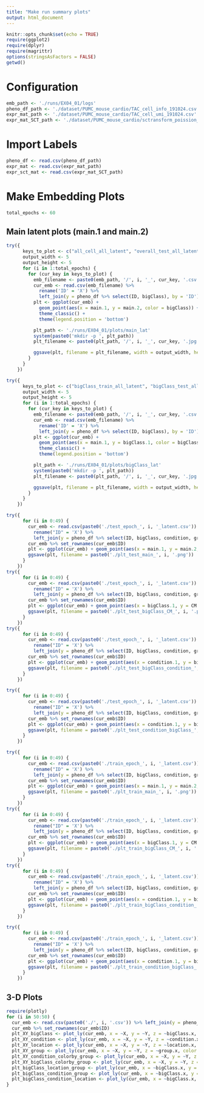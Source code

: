 ```yaml
---
title: "Make run summary plots"
output: html_document
---
```


```r
knitr::opts_chunk$set(echo = TRUE)
require(ggplot2)
require(dplyr)
require(magrittr)
options(stringsAsFactors = FALSE)
getwd()
```

# Configuration

```r
emb_path <- './runs/EX04_01/logs'
pheno_df_path <- './dataset/PUMC_mouse_cardio/TAC_cell_info_191024.csv'
expr_mat_path <- './dataset/PUMC_mouse_cardio/TAC_cell_umi_191024.csv'
expr_mat_SCT_path <- './dataset/PUMC_mouse_cardio/sctransform_poission_res.csv.gz'
```

# Import Labels

```r
pheno_df <- read.csv(pheno_df_path)
expr_mat <- read.csv(expr_mat_path)
expr_sct_mat <- read.csv(expr_mat_SCT_path)
```

# Make Embedding Plots

```r
total_epochs <- 60
```

## Main latent plots (main.1 and main.2)


```r
try({
      keys_to_plot <- c("all_cell_all_latent", "overall_test_all_latent", "overall_train_all_latent")
      output_width <- 5
      output_height <- 5
      for (i in 1:total_epochs) {
        for (cur_key in keys_to_plot) {
          emb_filename <- paste0(emb_path, '/', i, '_', cur_key, '.csv')
          cur_emb <- read.csv(emb_filename) %>%
            rename('ID' = 'X') %>%
            left_join(y = pheno_df %>% select(ID, bigClass), by = 'ID')
          plt <- ggplot(cur_emb) +
            geom_point(aes(x = main.1, y = main.2, color = bigClass)) +
            theme_classic() +
            theme(legend.position = 'bottom')

          plt_path <- './runs/EX04_01/plots/main_lat'
          system(paste0('mkdir -p ', plt_path))
          plt_filename <- paste0(plt_path, '/', i, '_', cur_key, '.jpg')

          ggsave(plt, filename = plt_filename, width = output_width, height = output_height)
        }
      }
    })
```

```r
try({
      keys_to_plot <- c("bigClass_train_all_latent", "bigClass_test_all_latent")
      output_width <- 5
      output_height <- 5
      for (i in 1:total_epochs) {
        for (cur_key in keys_to_plot) {
          emb_filename <- paste0(emb_path, '/', i, '_', cur_key, '.csv')
          cur_emb <- read.csv(emb_filename) %>%
            rename('ID' = 'X') %>%
            left_join(y = pheno_df %>% select(ID, bigClass), by = 'ID')
          plt <- ggplot(cur_emb) +
            geom_point(aes(x = main.1, y = bigClass.1, color = bigClass)) +
            theme_classic() +
            theme(legend.position = 'bottom')

          plt_path <- './runs/EX04_01/plots/bigClass_lat'
          system(paste0('mkdir -p ', plt_path))
          plt_filename <- paste0(plt_path, '/', i, '_', cur_key, '.jpg')

          ggsave(plt, filename = plt_filename, width = output_width, height = output_height)
        }
      }
    })
```

```r
try({
      for (i in 0:49) {
        cur_emb <- read.csv(paste0('./test_epoch_', i, '_latent.csv')) %>%
          rename("ID" = 'X') %>%
          left_join(y = pheno_df %>% select(ID, bigClass, condition, group, location), by = "ID")
        cur_emb %>% set_rownames(cur_emb$ID)
        plt <- ggplot(cur_emb) + geom_point(aes(x = main.1, y = main.2, color = bigClass))
        ggsave(plt, filename = paste0('./plt_test_main_', i, '.png'))
      }
    })
try({
      for (i in 0:49) {
        cur_emb <- read.csv(paste0('./test_epoch_', i, '_latent.csv')) %>%
          rename("ID" = 'X') %>%
          left_join(y = pheno_df %>% select(ID, bigClass, condition, group, location), by = "ID")
        cur_emb %>% set_rownames(cur_emb$ID)
        plt <- ggplot(cur_emb) + geom_point(aes(x = bigClass.1, y = CM.1, color = bigClass))
        ggsave(plt, filename = paste0('./plt_test_bigClass_CM_', i, '.png'))
      }
    })
try({
      for (i in 0:49) {
        cur_emb <- read.csv(paste0('./test_epoch_', i, '_latent.csv')) %>%
          rename("ID" = 'X') %>%
          left_join(y = pheno_df %>% select(ID, bigClass, condition, group, location), by = "ID")
        cur_emb %>% set_rownames(cur_emb$ID)
        plt <- ggplot(cur_emb) + geom_point(aes(x = condition.1, y = bigClass.1, color = bigClass, shape = condition))
        ggsave(plt, filename = paste0('./plt_test_bigClass_condition_', i, '.png'))
      }
    })

try({
      for (i in 0:49) {
        cur_emb <- read.csv(paste0('./test_epoch_', i, '_latent.csv')) %>%
          rename("ID" = 'X') %>%
          left_join(y = pheno_df %>% select(ID, bigClass, condition, group, location), by = "ID")
        cur_emb %>% set_rownames(cur_emb$ID)
        plt <- ggplot(cur_emb) + geom_point(aes(x = condition.1, y = bigClass.1, color = condition, shape = bigClass))
        ggsave(plt, filename = paste0('./plt_test_condition_bigClass_', i, '.png'))
      }
    })

try({
      for (i in 0:49) {
        cur_emb <- read.csv(paste0('./train_epoch_', i, '_latent.csv')) %>%
          rename("ID" = 'X') %>%
          left_join(y = pheno_df %>% select(ID, bigClass, condition, group, location), by = "ID")
        cur_emb %>% set_rownames(cur_emb$ID)
        plt <- ggplot(cur_emb) + geom_point(aes(x = main.1, y = main.2, color = bigClass))
        ggsave(plt, filename = paste0('./plt_train_main_', i, '.png'))
      }
    })
try({
      for (i in 0:49) {
        cur_emb <- read.csv(paste0('./train_epoch_', i, '_latent.csv')) %>%
          rename("ID" = 'X') %>%
          left_join(y = pheno_df %>% select(ID, bigClass, condition, group, location), by = "ID")
        cur_emb %>% set_rownames(cur_emb$ID)
        plt <- ggplot(cur_emb) + geom_point(aes(x = bigClass.1, y = CM.1, color = bigClass))
        ggsave(plt, filename = paste0('./plt_train_bigClass_CM_', i, '.png'))
      }
    })
try({
      for (i in 0:49) {
        cur_emb <- read.csv(paste0('./train_epoch_', i, '_latent.csv')) %>%
          rename("ID" = 'X') %>%
          left_join(y = pheno_df %>% select(ID, bigClass, condition, group, location), by = "ID")
        cur_emb %>% set_rownames(cur_emb$ID)
        plt <- ggplot(cur_emb) + geom_point(aes(x = condition.1, y = bigClass.1, color = bigClass, shape = condition))
        ggsave(plt, filename = paste0('./plt_train_bigClass_condition_', i, '.png'))
      }
    })

try({
      for (i in 0:49) {
        cur_emb <- read.csv(paste0('./train_epoch_', i, '_latent.csv')) %>%
          rename("ID" = 'X') %>%
          left_join(y = pheno_df %>% select(ID, bigClass, condition, group, location), by = "ID")
        cur_emb %>% set_rownames(cur_emb$ID)
        plt <- ggplot(cur_emb) + geom_point(aes(x = condition.1, y = bigClass.1, color = condition, shape = bigClass))
        ggsave(plt, filename = paste0('./plt_train_condition_bigClass_', i, '.png'))
      }
    })
```


## 3-D Plots

```r
require(plotly)
for (i in 50:50) {
  cur_emb <- read.csv(paste0('./', i, '.csv')) %>% left_join(y = pheno_df %>% select(ID, bigClass, condition, location, group), by = "ID")
  cur_emb %>% set_rownames(cur_emb$ID)
  plt_XY_bigClass <- plot_ly(cur_emb, x = ~X, y = ~Y, z = ~bigClass.x, color = ~bigClass.y, hovertext = ~condition.y)
  plt_XY_condition <- plot_ly(cur_emb, x = ~X, y = ~Y, z = ~condition.x, color = ~condition.y, hovertext = ~bigClass.y)
  plt_XY_location <- plot_ly(cur_emb, x = ~X, y = ~Y, z = ~location.x, color = ~location.y, hovertext = ~bigClass.y)
  plt_XY_group <- plot_ly(cur_emb, x = ~X, y = ~Y, z = ~group.x, color = ~group.y, hovertext = ~bigClass.y)
  plt_XY_condition_colorby_group <- plot_ly(cur_emb, x = ~X, y = ~Y, z = ~condition.x, color = ~paste0(group.y, '_', bigClass.y), hovertext = ~bigClass.y)
  plt_XY_bigClass_colorby_group <- plot_ly(cur_emb, x = ~X, y = ~Y, z = ~bigClass.x, color = ~paste0(group.y, '_', bigClass.y), hovertext = ~bigClass.y)
  plt_bigClass_location_group <- plot_ly(cur_emb, x = ~bigClass.x, y = ~location.x, z = ~group.x, color = ~paste0(bigClass.y, '_', location.y, '_', group.y))
  plt_bigClass_condition_group <- plot_ly(cur_emb, x = ~bigClass.x, y = ~condition.x, z = ~group.x, color = ~paste0(bigClass.y, '_', condition.y, '_', group.y))
  plt_bigClass_condition_location <- plot_ly(cur_emb, x = ~bigClass.x, y = ~condition.x, z = ~location.x, color = ~paste0(bigClass.y, '_', condition.y, '_', location.y))
}

```
